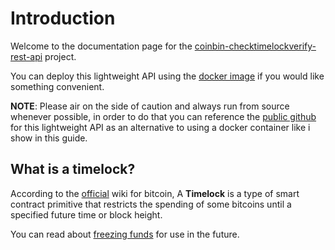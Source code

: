 # Introduction
Welcome to the documentation page for the [coinbin-checktimelockverify-rest-api](https://github.com/currentsea/coinbin_rest_api_service) project.

You can deploy this lightweight API using the [docker image](https://hub.docker.com/r/currentsea/coinbin-checktimelockverify-rest-api) if you would like something convenient.

**NOTE**: Please air on the side of caution and always run from source whenever possible, in order to do that you can reference the [public github](https://github.com/currentsea/coinbin_rest_api_service) for this lightweight API as an alternative to using a docker container like i show in this guide.

## What is a timelock?
According to the [official](https://en.bitcoin.it/wiki/Timelock) wiki for bitcoin, A **Timelock** is a type of smart contract primitive that restricts the spending of some bitcoins until a specified future time or block height.

You can read about [freezing funds](https://github.com/bitcoin/bips/blob/master/bip-0065.mediawiki#user-content-Freezing_Funds) for use in the future.